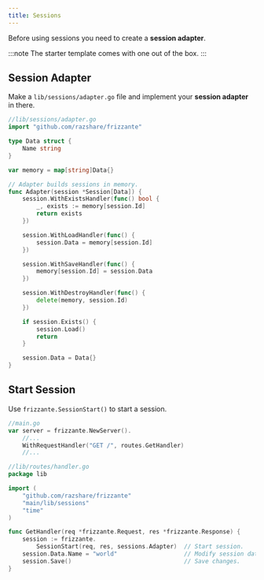 ```yaml
---
title: Sessions
---
```



Before using sessions you need to create a **session adapter**.

:::note
The starter template comes with one out of the box.
:::

## Session Adapter

Make a `lib/sessions/adapter.go` file and implement your **session adapter** in there.

```go
//lib/sessions/adapter.go
import "github.com/razshare/frizzante"

type Data struct {
	Name string
}

var memory = map[string]Data{}

// Adapter builds sessions in memory.
func Adapter(session *Session[Data]) {
	session.WithExistsHandler(func() bool {
		_, exists := memory[session.Id]
		return exists
	})

	session.WithLoadHandler(func() {
		session.Data = memory[session.Id]
	})

	session.WithSaveHandler(func() {
		memory[session.Id] = session.Data
	})

	session.WithDestroyHandler(func() {
		delete(memory, session.Id)
	})

	if session.Exists() {
		session.Load()
		return
	}

	session.Data = Data{}
}
```

## Start Session

Use `frizzante.SessionStart()` to start a session.

```go
//main.go
var server = frizzante.NewServer().
    //...
    WithRequestHandler("GET /", routes.GetHandler)
    //...
```

```go
//lib/routes/handler.go
package lib

import (
	"github.com/razshare/frizzante"
	"main/lib/sessions"
	"time"
)

func GetHandler(req *frizzante.Request, res *frizzante.Response) {
	session := frizzante.
        SessionStart(req, res, sessions.Adapter)  // Start session.
    session.Data.Name = "world"                   // Modify session data.
    session.Save()                                // Save changes.
}
```